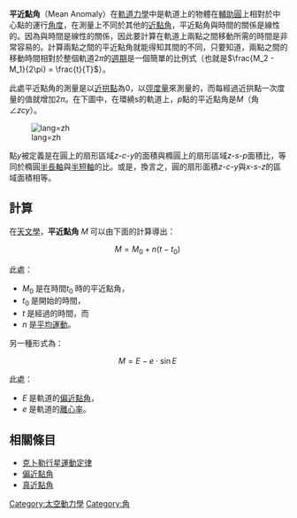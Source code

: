 '''平近點角'''（Mean Anomaly）在[[軌道|軌道力學]]中是軌道上的物體在[[輔助圓|輔助圓]]上相對於中心點的運行[[角度|角度]]，在測量上不同於其他的[[近點角#天文學|近點角]]，平近點角與時間的關係是線性的。因為與時間是線性的關係，因此要計算在軌道上兩點之間移動所需的時間是非常容易的。計算兩點之間的平近點角就能得知其間的不同，只要知道，兩點之間的移動時間相對於整個軌道<math>2\pi</math>的[[軌道週期|週期]]是一個簡單的比例式（也就是<math>\frac{M_2 - M_1}{2\pi} = \frac{t}{T}</math>）。

此處平近點角的測量是以[[拱點|近拱點]]為0，以[[弳度量|弳度量]]來測量的，而每經過近拱點一次度量的值就增加<math>2\pi</math>。在下圖中，在環繞s的軌道上，<math>p</math>點的平近點角是<math>M</math>（角<math>\angle zcy</math>）。

[[File:Diagram_Anomalies_Kepler_orbit.svg|lang=zh]]

點''y''被定義是在圓上的扇形區域''z-c-y''的面積與橢圓上的扇形區域''z-s-p''面積比，等同於橢圓[[半長軸|半長軸]]與[[半短軸|半短軸]]的比。或是，換言之，圓的扇形面積''z-c-y''與''x-s-z''的區域面積相等。

== 計算 ==
在[[天文學|天文學]]，'''平近點角''' <math>M\,\!</math>可以由下面的計算導出：

:<math>M = M_0 + n(t-t_0)\,\!</math>

此處：
*<math>M_0\,\!</math>是在時間<math>t_0\,\!</math>時的平近點角，
*<math>t_0\,\!</math>是開始的時間，
*<math>t\,\!</math>是經過的時間，而
*<math>n\,\!</math>是[[平均運動|平均運動]]。

另一種形式為：

:<math>M=E - e \cdot \sin E\,\!</math>

此處：
*<math>E\,\!</math>是軌道的[[偏近點角|偏近點角]]，
*<math>e\,\!</math>是軌道的[[軌道離心率|離心率]]。

== 相關條目 ==
*[[克卜勒行星運動定律|克卜勒行星運動定律]]
*[[偏近點角|偏近點角]]
*[[真近點角|真近點角]]

{{軌道}}

[[Category:太空動力學|Category:太空動力學]]
[[Category:角|Category:角]]
